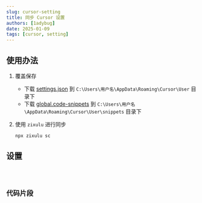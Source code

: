 ```yaml
---
slug: cursor-setting
title: 同步 Cursor 设置
authors: [1adybug]
date: 2025-01-09
tags: [cursor, setting]
---
```



## 使用办法

1. 覆盖保存
    - 下载 <a href="/settings.json" download="settings.json">settings.json</a> 到 `C:\Users\用户名\AppData\Roaming\Cursor\User` 目录下
    - 下载 <a href="/global.code-snippets" download="global.code-snippets">global.code-snippets</a> 到 `C:\Users\用户名\AppData\Roaming\Cursor\User\snippets` 目录下

2. 使用 `zixulu` 进行同步

    ```bash npm2yarn
    npx zixulu sc
    ```

## 设置

<Code url="/settings.json" />

## 代码片段

<Code url="/global.code-snippets" />
